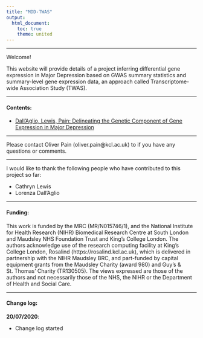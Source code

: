 ```yaml
---
title: "MDD-TWAS"
output: 
  html_document:
    toc: true
    theme: united
---
```


***

Welcome!

This website will provide details of a project inferring differential gene expression in Major Depression based on GWAS summary statistics and summary-level gene expression data, an approach called Transcriptome-wide Association Study (TWAS).

***

#### Contents:

* [Dall'Aglio, Lewis, Pain: Delineating the Genetic Component of Gene Expression in Major Depression](https://opain.github.io/MDD-TWAS/MDD-TWAS.html)

***

Please contact Oliver Pain (oliver.pain@kcl.ac.uk) to if you have any questions or comments.

***

I would like to thank the following people who have contributed to this project so far:

* Cathryn Lewis
* Lorenza Dall'Aglio

***

#### Funding:

This work is funded by the MRC (MR/N015746/1), and the National Institute for Health Research (NIHR) Biomedical Research Centre at South London and Maudsley NHS Foundation Trust and King’s College London. The authors acknowledge use of the research computing facility at King’s College London, Rosalind (https://rosalind.kcl.ac.uk), which is delivered in partnership with the NIHR Maudsley BRC, and part-funded by capital equipment grants from the Maudsley Charity (award 980) and Guy’s & St. Thomas’ Charity (TR130505). The views expressed are those of the authors and not necessarily those of the NHS, the NIHR or the Department of Health and Social Care. 

***

#### Change log:

**20/07/2020**:

* Change log started
